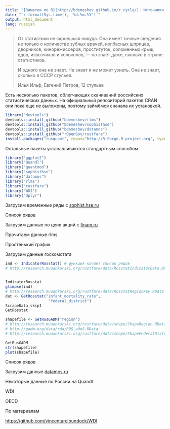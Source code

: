 ```yaml
---
title: "[Заметки по R](http://bdemeshev.github.io/r_cycle/): Источники данных о России"
date: "`r format(Sys.time(), '%d.%m.%Y')`"
output: html_document
lang: russian
---
```


> От статистики не скроешься никуда. Она имеет точные сведения не только о количестве зубных врачей, колбасных шприцев, дворников, кинорежиссеров, проституток, соломенных крыш, вдов, извозчиков и колоколов, --- но знает даже, сколько в стране статистиков.
> 
> И одного она не знает. Не знает и не может узнать. Она не знает, сколько в СССР стульев.
>
> Илья Ильф, Евгений Петров, 12 стульев


Есть несколько пакетов, облегчающих скачиваний российских статистических данных. На официальный репозиторий пакетов CRAN они пока еще не выложены, поэтому займёмся сначала их установкой.

```r
library("devtools")
devtools::install_github("bdemeshev/rlms")
devtools::install_github("bdemeshev/sophisthse")
devtools::install_github("bdemeshev/datamos")
devtools::install_github("rOpenGov/rustfare")
install.packages("rusquant", repos="http://R-Forge.R-project.org", type="source")
```

Остальные пакеты устанавливаются стандартным способом
```r
library("ggplot2")
library("Quandl")
library("quantmod")
library("sophisthse")
library("datamos")
library("rlms")
library("rustfare")
library("WDI")
library("dplyr")
```

Загрузим временные ряды с [sophist.hse.ru](http://sophist.hse.ru)


Список рядов


Загрузим данные по цене акций с [finam.ru](http://www.finam.ru)


Прочитаем данные rlms


Простенький график


Загрузим данные госкомстата

```r
ind <- IndicatorRosstat() # функция качает список рядов
# http://research.muuankarski.org/rustfare/data/RosstatIndicatorData.RData


IndicatorRosstat
glimpse(ind)
# http://research.muuankarski.org/rustfare/data/RosstatRegionKey.RData
dat <- GetRosstat("infant_mortality_rate",
                   "federal_district")
ScrapeData_skip1
GetRosstat

shapefile <- GetRusGADM("region")
# http://research.muuankarski.org/rustfare/data/shape/ShapeRegion.RData
# http://gadm.org/data/rda/RUS_adm2.RData
# http://research.muuankarski.org/rustfare/data/shape/ShapeFederalDistrict.RData

GetRusGADM
str(shapefile)
plot(shapefile)
```


Список рядов


Загрузим данные [datamos.ru](datamos.ru)


Некоторые данные по России на Quandl

WDI

OECD



По материалам

[https://github.com/vincentarelbundock/WDI](https://github.com/vincentarelbundock/WDI)


